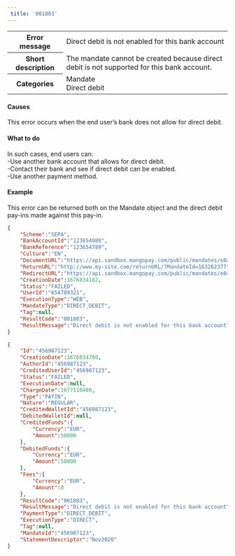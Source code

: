 ---  
 title: '001803'  
---  
  
<table>
    <tbody>
        <tr>
            <th><strong>Error message</strong></th>
            <td>Direct debit is not enabled for this bank account</td>
        </tr>
        <tr>
            <th><strong>Short description</strong></th>
            <td>The mandate cannot be created because direct debit is not supported for this bank account.</td>
        </tr>
        <tr>
            <th><strong>Categories</strong></th>
            <td>  
<div class="label">Mandate</div>  
<div class="label">Direct debit</div>
</td>
        </tr>
    </tbody>
</table>  

#### Causes  

This error occurs when the end user’s bank does not allow for direct debit.  

#### What to do  

In such cases, end users can:  
-Use another bank account that allows for direct debit.  
-Contact their bank and see if direct debit can be enabled.  
-Use another payment method.  

#### Example  

This error can be returned both on the Mandate object and the direct debit pay-ins made against this pay-in.  
```json Mandate object
{
    "Scheme":"SEPA",
    "BankAccountId":"123654988",
    "BankReference":"123654789",
    "Culture":"EN",
    "DocumentURL":"https://api.sandbox.mangopay.com/public/mandates/e8a73d/d276ab3002fd4093bcfc567f79035db5/document",
    "ReturnURL":"http://www.my-site.com/returnURL/?MandateId=163262377",
    "RedirectURL":"https://api.sandbox.mangopay.com/public/mandates/e8a73d/d276ab3002fd4093bcfc567f79035db5/confirmation",
    "CreationDate":1676834102,
    "Status":"FAILED",
    "UserId":"654789321",
    "ExecutionType":"WEB",
    "MandateType":"DIRECT_DEBIT",
    "Tag":null,
    "ResultCode":"001803",
    "ResultMessage":"Direct debit is not enabled for this bank account"
}
```  
```json Direct Direct-Debit PayIn object
{
    "Id":"456987123",
    "CreationDate":1676834780,
    "AuthorId":"456987123",
    "CreditedUserId":"456987123",
    "Status":"FAILED",
    "ExecutionDate":null,
    "ChargeDate":1677110400,
    "Type":"PAYIN",
    "Nature":"REGULAR",
    "CreditedWalletId":"456987123",
    "DebitedWalletId":null,
    "CreditedFunds":{
        "Currency":"EUR",
        "Amount":50000
    },
    "DebitedFunds":{
        "Currency":"EUR",
        "Amount":50000
    },
    "Fees":{
        "Currency":"EUR",
        "Amount":0
    },
    "ResultCode":"001803",
    "ResultMessage":"Direct debit is not enabled for this bank account",
    "PaymentType":"DIRECT_DEBIT",
    "ExecutionType":"DIRECT",
    "Tag":null,
    "MandateId":"456987123",
    "StatementDescriptor":"Nov2020"
}
```